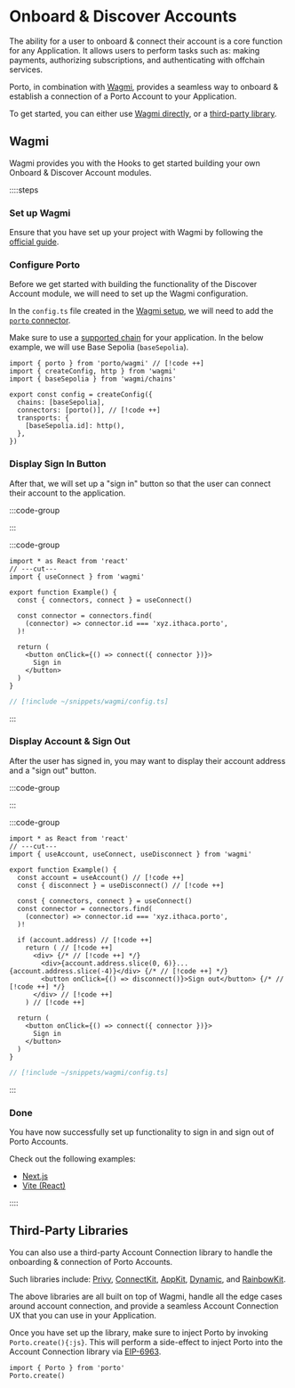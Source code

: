 
# Onboard & Discover Accounts

The ability for a user to onboard & connect their account is a core function for any Application. It allows users to perform tasks such as: making payments, authorizing subscriptions, and authenticating with offchain services.

Porto, in combination with [Wagmi](https://wagmi.sh), provides a seamless way to onboard & establish a connection of a Porto Account to your Application.

To get started, you can either use [Wagmi directly](#wagmi), or a [third-party library](#third-party-libraries).

## Wagmi

Wagmi provides you with the Hooks to get started building your own Onboard & Discover Account modules.

::::steps

### Set up Wagmi

Ensure that you have set up your project with Wagmi by following the [official guide](https://wagmi.sh/react/getting-started).

### Configure Porto

Before we get started with building the functionality of the Discover Account module, we will need to set up the Wagmi configuration.

In the `config.ts` file created in the [Wagmi setup](https://wagmi.sh/react/getting-started), we will need to add the [`porto` connector](/sdk/wagmi/connector).

Make sure to use a [supported chain](/sdk/api/chains) for your application. In the below example, we will use Base Sepolia (`baseSepolia`).

```tsx twoslash [config.ts]
import { porto } from 'porto/wagmi' // [!code ++]
import { createConfig, http } from 'wagmi'
import { baseSepolia } from 'wagmi/chains'

export const config = createConfig({
  chains: [baseSepolia],
  connectors: [porto()], // [!code ++]
  transports: {
    [baseSepolia.id]: http(),
  },
})

```

### Display Sign In Button

After that, we will set up a "sign in" button so that the user can connect their account to the application.

:::code-group

<div data-title="Preview">
  <SignInButton />
</div>

<div data-title="">
  <div />
</div>

:::

:::code-group

```tsx twoslash [Example.tsx]
import * as React from 'react'
// ---cut---
import { useConnect } from 'wagmi'

export function Example() {
  const { connectors, connect } = useConnect()

  const connector = connectors.find(
    (connector) => connector.id === 'xyz.ithaca.porto',
  )!

  return (
    <button onClick={() => connect({ connector })}>
      Sign in
    </button>
  )
}
```

```ts twoslash [config.ts] filename="config.ts"
// [!include ~/snippets/wagmi/config.ts]
```

:::

### Display Account & Sign Out

After the user has signed in, you may want to display their account address and a "sign out" button.

:::code-group

<div data-title="Preview">
  <Example />
</div>

<div data-title="">
  <div />
</div>

:::

:::code-group

```tsx twoslash [Example.tsx]
import * as React from 'react'
// ---cut---
import { useAccount, useConnect, useDisconnect } from 'wagmi'

export function Example() {
  const account = useAccount() // [!code ++]
  const { disconnect } = useDisconnect() // [!code ++]
  
  const { connectors, connect } = useConnect()
  const connector = connectors.find(
    (connector) => connector.id === 'xyz.ithaca.porto',
  )!

  if (account.address) // [!code ++]
    return ( // [!code ++]
      <div> {/* // [!code ++] */}
        <div>{account.address.slice(0, 6)}...{account.address.slice(-4)}</div> {/* // [!code ++] */}
        <button onClick={() => disconnect()}>Sign out</button> {/* // [!code ++] */}
      </div> // [!code ++]
    ) // [!code ++]

  return (
    <button onClick={() => connect({ connector })}>
      Sign in
    </button>
  )
}
```

```ts twoslash [config.ts] filename="config.ts"
// [!include ~/snippets/wagmi/config.ts]
```

:::

### Done

You have now successfully set up functionality to sign in and sign out of Porto Accounts.

Check out the following examples:

- [Next.js](https://github.com/ithacaxyz/porto/tree/main/examples/next)
- [Vite (React)](https://github.com/ithacaxyz/porto/tree/main/examples/vite-react)

::::

## Third-Party Libraries

You can also use a third-party Account Connection library to handle the onboarding & connection of Porto Accounts.

Such libraries include: [Privy](https://privy.io), [ConnectKit](https://docs.family.co/connectkit), [AppKit](https://reown.com/appkit), [Dynamic](https://dynamic.xyz), and [RainbowKit](https://rainbowkit.com).

The above libraries are all built on top of Wagmi, handle all the edge cases around account connection, and provide a seamless Account Connection UX that you can use in your Application.

Once you have set up the library, make sure to inject Porto by invoking `Porto.create(){:js}`.
This will perform a side-effect to inject Porto into the Account Connection library via [EIP-6963](https://eips.ethereum.org/EIPS/eip-6963).

```tsx twoslash [config.ts]
import { Porto } from 'porto'
Porto.create()
```
